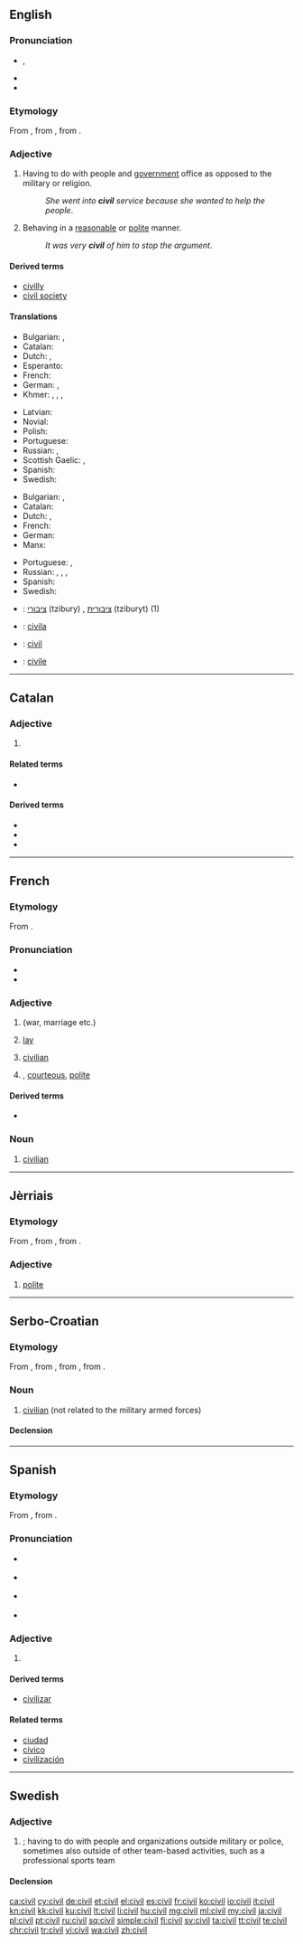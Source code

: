 ==English==

===Pronunciation===
* {{enPR|ʹsĭv-əl}} {{IPA|/ˈsɪv.əl/}}, {{X-SAMPA|/"sIv.@l/}}
* {{audio|en-us-civil.ogg|Audio (US)}}
* {{rhymes|ɪvəl}}

===Etymology===
From {{etyl|fro|en}} {{term|lang=fro|civil}}, from {{etyl|la|en}} {{term|civilis|cīvīlis|relating to a citizen|lang=la}}, from {{term|civis|cīvis|citizen|lang=la}}.

===Adjective===
{{en-adj}}

# {{context|uncomparable|lang=en}} Having to do with people and [[government]] office as opposed to the military or religion.
#: ''She went into '''civil''' service because she wanted to help the people''.
# {{context|comparable|lang=en}} Behaving in a [[reasonable]] or [[polite]] manner.
#: ''It was very '''civil''' of him to stop the argument''.

====Derived terms====
* [[civilly]]
* [[civil society]]

====Translations====
{{trans-top|Related to people and government office as opposed to miliary or religion}}
* Bulgarian: {{t+|bg|граждански}}, {{t+|bg|цивилен}}
* Catalan: {{t+|ca|civil}}
* Dutch: {{t+|nl|burgerlijk}}, {{t+|nl|civiel}}
* Esperanto: {{t-|eo|civila}}
* French: {{t+|fr|civil}}
* German: {{t+|de|zivil}}, {{t+|de|bürgerlich}}
* Khmer: {{t-|km|អសេនិកៈ|sc=Khmr|tr=a’seenɨk}}, {{t-|km|ស៊ីវិល|sc=Khmr|tr=siivɨl}}, {{t-|km|រដ្ឋការ|sc=Khmr|tr=roattʰa’ kaa}}, {{t-|km|រដ្ឋប្បវេណី|sc=Khmr|tr=roattʰa’ ppɑveinii}}
{{trans-mid}}
* Latvian: {{t-|lv|pilsonisks}}
* Novial: {{tø|nov|sivili}}
* Polish: {{t+|pl|cywilny|m}}
* Portuguese: {{t+|pt|civil}}
* Russian: {{t+|ru|гражданский|tr=graždánskij}}, {{t+|ru|штатский|tr=štátskij}}
* Scottish Gaelic: {{t-|gd|catharra}}, {{t-|gd|sìobhalta}}
* Spanish: {{t+|es|civil}}
* Swedish: {{t+|sv|civil}}
{{trans-bottom}}

{{trans-top|behaving in a reasonable or polite manner}}
* Bulgarian: {{t+|bg|вежлив}}, {{t+|bg|учтив}}
* Catalan: {{t+|ca|civil}}
* Dutch: {{t+|nl|beschaafd}}, {{t+|nl|geciviliseerd}}
* French: {{t+|fr|civil}}
* German: {{t+|de|zivilisiert}}
* Manx: {{t-|gv|beasagh}}
{{trans-mid}}
* Portuguese: {{t+|pt|civil}}, {{t+|pt|civilizado}}
* Russian: {{t+|ru|цивилизованный|tr=civilizóvannyj}}, {{t+|ru|воспитанный|tr=vospítannyj}}, {{t+|ru|культурный|tr=kul'túrnyj}}, {{t+|ru|вежливый|tr=v'éžlivyj}}
* Spanish: {{t+|es|civil}}
* Swedish: {{t+|sv|civiliserad}}
{{trans-bottom}}

{{checktrans-top}}
* {{ttbc|he}}: [[ציבורי]] (tzibury) {{m}}, [[ציבורית]] (tziburyt) {{f}} (1)
* {{ttbc|io}}: [[civila]]
* {{ttbc|ia}}: [[#English|civil]]
{{trans-mid}}
* {{ttbc|it}}: [[civile]]
{{trans-bottom}}

----

==Catalan==

===Adjective===
{{ca-adj|mf}}

# {{l|en|civil}}

====Related terms====
* {{l|ca|civilitat}}

====Derived terms====
* {{l|ca|civilització}}
* {{l|ca|civilitzar}}
* {{l|ca|civilment}}

----

==French==
{{wikipedia|lang=fr}}

===Etymology===
From {{etyl|la|fr}} {{term|civilis|cīvīlis|lang=la}}.

===Pronunciation===
* {{IPA|/sivil/|lang=fr}}
* {{audio|Fr-civil.ogg|Audio}}

===Adjective===
{{fr-adj}}

# {{l|en|civil}} (war, marriage etc.)
# {{context|politics|lang=fr}} [[lay]]
# [[civilian]]
# {{context|literary|lang=fr}} {{l|en|civil}}, [[courteous]], [[polite]]

====Derived terms====
* {{l|fr|civiliser}}

===Noun===
{{fr-noun|m}}

# [[civilian]]

----

==Jèrriais==

===Etymology===
From {{etyl|la|roa-jer}} {{term|civilis|cīvīlis|lang=la}}, from {{term|civis|cīvis|citizen|lang=la}}, from {{etyl|ine-pro|roa-jer}} {{term/t|ine-pro|*ḱey-||to lie down, settle; home, family; love; beloved}}.

===Adjective===
{{roa-jer-adj}}

# [[polite]]

----

==Serbo-Croatian==

===Etymology===
From {{etyl|de|sh}} {{term|Zivil|lang=de}}, from {{etyl|fr|sh}} {{term|civil|lang=fr}}, from {{etyl|la|sh}} {{term|civilis|cīvīlis|civic, civil|lang=la}}, from {{term|civis|cīvis|citizen|lang=la}}.

===Noun===
{{sh-noun|g=m|head=cìvīl|r|цивил|цѝвӣл}}

# [[civilian]] (not related to the military armed forces)

====Declension====
{{sh-decl-noun
|cìvīl|civili
|civíla|civila
|civilu|civilima
|civila|civile
|civile|civili
|civilu|civilima
|civilom|civilima
}}

----

==Spanish==

===Etymology===
From {{etyl|la|es}} {{term|civilis|cīvīlis|lang=la|civil, civic}}, from {{term|civis|cīvis|lang=la|citizen}}.

===Pronunciation===
* {{a|Castilian}} {{IPA|/θiˈβil/|lang=es}}
* {{a|Others}} {{IPA|/siˈβil/|lang=es}}
* {{homophones|sibil|lang=es}} {{a|non-Castilian dialects}}
* {{rhymes|il|lang=es}}

===Adjective===
{{es-adj|pl=civiles}}

# {{l|en|civil}} {{gloss|all senses}}

====Derived terms====
* [[civilizar]] {{pos_v}}

====Related terms====
* [[ciudad]]
* [[cívico]]
* [[civilización]]

----

==Swedish==

===Adjective===
{{head|sv|adjective}}

# {{l|en|civil}}; having to do with people and organizations outside military or police, sometimes also outside of other team-based activities, such as a professional sports team

====Declension====
{{sv-adj-abs}}

[[ca:civil]]
[[cy:civil]]
[[de:civil]]
[[et:civil]]
[[el:civil]]
[[es:civil]]
[[fr:civil]]
[[ko:civil]]
[[io:civil]]
[[it:civil]]
[[kn:civil]]
[[kk:civil]]
[[ku:civil]]
[[lt:civil]]
[[li:civil]]
[[hu:civil]]
[[mg:civil]]
[[ml:civil]]
[[my:civil]]
[[ja:civil]]
[[pl:civil]]
[[pt:civil]]
[[ru:civil]]
[[sq:civil]]
[[simple:civil]]
[[fi:civil]]
[[sv:civil]]
[[ta:civil]]
[[tt:civil]]
[[te:civil]]
[[chr:civil]]
[[tr:civil]]
[[vi:civil]]
[[wa:civil]]
[[zh:civil]]